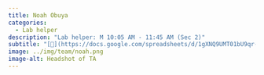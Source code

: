 ```yaml
---
title: Noah Obuya
categories:
  - Lab helper
description: "Lab helper: M 10:05 AM - 11:45 AM (Sec 2)"
subtitle: "[🔗](https://docs.google.com/spreadsheets/d/1gXNQ9UMT01bU9qr-YDsA2GIpslldHmfwPg1gcOj2GTA/edit?usp=sharing)"
image: ../img/team/noah.png
image-alt: Headshot of TA
---
```

